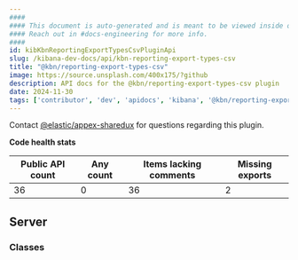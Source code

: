 ```yaml
---
####
#### This document is auto-generated and is meant to be viewed inside our experimental, new docs system.
#### Reach out in #docs-engineering for more info.
####
id: kibKbnReportingExportTypesCsvPluginApi
slug: /kibana-dev-docs/api/kbn-reporting-export-types-csv
title: "@kbn/reporting-export-types-csv"
image: https://source.unsplash.com/400x175/?github
description: API docs for the @kbn/reporting-export-types-csv plugin
date: 2024-11-30
tags: ['contributor', 'dev', 'apidocs', 'kibana', '@kbn/reporting-export-types-csv']
---
```




Contact [@elastic/appex-sharedux](https://github.com/orgs/elastic/teams/appex-sharedux) for questions regarding this plugin.

**Code health stats**

| Public API count  | Any count | Items lacking comments | Missing exports |
|-------------------|-----------|------------------------|-----------------|
| 36 | 0 | 36 | 2 |

## Server

### Classes
<DocDefinitionList data={kbnReportingExportTypesCsvObj.server.classes}/>

